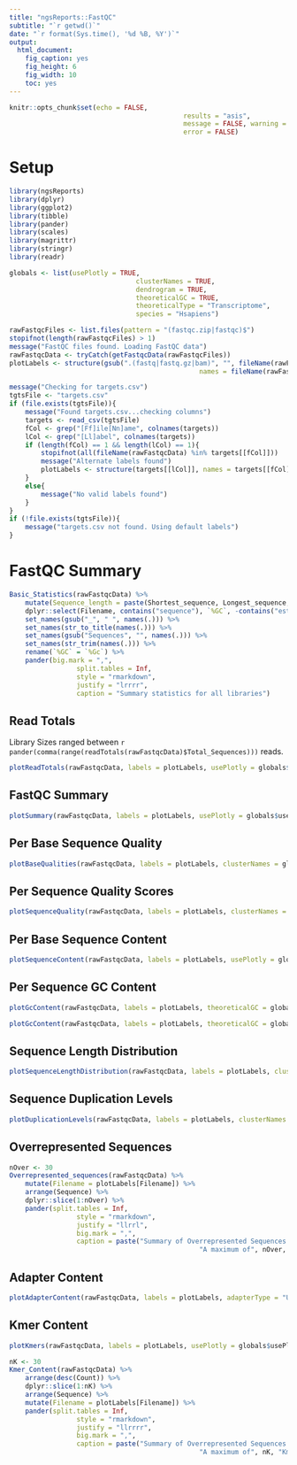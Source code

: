 ```yaml
---
title: "ngsReports::FastQC"
subtitle: "`r getwd()`"
date: "`r format(Sys.time(), '%d %B, %Y')`"
output: 
  html_document: 
    fig_caption: yes
    fig_height: 6
    fig_width: 10
    toc: yes
---
```


```r
knitr::opts_chunk$set(echo = FALSE,
											results = "asis",
											message = FALSE, warning = FALSE,
											error = FALSE)
```


# Setup

```r
library(ngsReports)
library(dplyr)
library(ggplot2)
library(tibble)
library(pander)
library(scales)
library(magrittr)
library(stringr)
library(readr)
```

```r
globals <- list(usePlotly = TRUE,
								clusterNames = TRUE,
								dendrogram = TRUE,
								theoreticalGC = TRUE,
								theoreticalType = "Transcriptome",
								species = "Hsapiens")
```


```r
rawFastqcFiles <- list.files(pattern = "(fastqc.zip|fastqc)$")
stopifnot(length(rawFastqcFiles) > 1)
message("FastQC files found. Loading FastQC data")
rawFastqcData <- tryCatch(getFastqcData(rawFastqcFiles))
plotLabels <- structure(gsub(".(fastq|fastq.gz|bam)", "", fileName(rawFastqcData)),
												names = fileName(rawFastqcData))
```


```r
message("Checking for targets.csv")
tgtsFile <- "targets.csv"
if (file.exists(tgtsFile)){
	message("Found targets.csv...checking columns")
	targets <- read_csv(tgtsFile)
	fCol <- grep("[Ff]ile[Nn]ame", colnames(targets))
	lCol <- grep("[Ll]abel", colnames(targets))
	if (length(fCol) == 1 && length(lCol) == 1){
		stopifnot(all(fileName(rawFastqcData) %in% targets[[fCol]]))
		message("Alternate labels found")
		plotLabels <- structure(targets[[lCol]], names = targets[[fCol]])
	}
	else{
		message("No valid labels found")
	}
}
if (!file.exists(tgtsFile)){
	message("targets.csv not found. Using default labels")
}
```


# FastQC Summary


```r
Basic_Statistics(rawFastqcData) %>%
	mutate(Sequence_length = paste(Shortest_sequence, Longest_sequence, sep = "-")) %>%
	dplyr::select(Filename, contains("sequence"), `%GC`, -contains("est")) %>%
	set_names(gsub("_", " ", names(.))) %>%
	set_names(str_to_title(names(.))) %>%
	set_names(gsub("Sequences", "", names(.))) %>%
	set_names(str_trim(names(.))) %>%
	rename(`%GC` = `%Gc`) %>%
	pander(big.mark = ",",
				 split.tables = Inf,
				 style = "rmarkdown",
				 justify = "lrrrr",
				 caption = "Summary statistics for all libraries")
```

## Read Totals

Library Sizes ranged between `r pander(comma(range(readTotals(rawFastqcData)$Total_Sequences)))` reads.

```r
plotReadTotals(rawFastqcData, labels = plotLabels, usePlotly = globals$usePlotly)
```


## FastQC Summary

```r
plotSummary(rawFastqcData, labels = plotLabels, usePlotly = globals$usePlotly)
```

## Per Base Sequence Quality

```r
plotBaseQualities(rawFastqcData, labels = plotLabels, clusterNames = globals$clusterNames, dendrogram = globals$dendrogram, usePlotly = globals$usePlotly)
```

## Per Sequence Quality Scores

```r
plotSequenceQuality(rawFastqcData, labels = plotLabels, clusterNames = globals$clusterNames, dendrogram = globals$dendrogram, usePlotly = globals$usePlotly)
```

## Per Base Sequence Content

```r
plotSequenceContent(rawFastqcData, labels = plotLabels, usePlotly = globals$usePlotly)
```

## Per Sequence GC Content

```r
plotGcContent(rawFastqcData, labels = plotLabels, theoreticalGC = globals$theoreticalGC, theoreticalType = globals$theoreticalType, species = globals$species, clusterNames = globals$clusterNames, dendrogram = globals$dendrogram, usePlotly = globals$usePlotly)
```


```r
plotGcContent(rawFastqcData, labels = plotLabels, theoreticalGC = globals$theoreticalGC, theoreticalType = globals$theoreticalType, species = globals$species, plotType = "line", usePlotly = globals$usePlotly)
```

## Sequence Length Distribution

```r
plotSequenceLengthDistribution(rawFastqcData, labels = plotLabels, clusterNames = globals$clusterNames, dendrogram = globals$dendrogram, usePlotly = globals$usePlotly)
```

## Sequence Duplication Levels

```r
plotDuplicationLevels(rawFastqcData, labels = plotLabels, clusterNames = globals$clusterNames, dendrogram = globals$dendrogram, usePlotly = globals$usePlotly)
```

## Overrepresented Sequences

```r
nOver <- 30
Overrepresented_sequences(rawFastqcData) %>% 
	mutate(Filename = plotLabels[Filename]) %>%
	arrange(Sequence) %>%
	dplyr::slice(1:nOver) %>%
	pander(split.tables = Inf,
				 style = "rmarkdown",
				 justify = "llrrl",
				 big.mark = ",",
				 caption = paste("Summary of Overrepresented Sequences in all files.",
				 								"A maximum of", nOver, "seqences are shown."))
```

## Adapter Content

```r
plotAdapterContent(rawFastqcData, labels = plotLabels, adapterType = "Universal", plotType = "line", usePlotly = globals$usePlotly) 
```

## Kmer Content

```r
plotKmers(rawFastqcData, labels = plotLabels, usePlotly = globals$usePlotly, clusterNames = globals$clusterNames, dendrogram = globals$dendrogram)
```

```r
nK <- 30
Kmer_Content(rawFastqcData) %>%
	arrange(desc(Count)) %>%
	dplyr::slice(1:nK) %>%
	arrange(Sequence) %>%
	mutate(Filename = plotLabels[Filename]) %>%
	pander(split.tables = Inf,
				 style = "rmarkdown",
				 justify = "llrrrr",
				 big.mark = ",",
				 caption = paste("Summary of Overrepresented Sequences in all files.",
				 								"A maximum of", nK, "Kmers are shown."))
```


